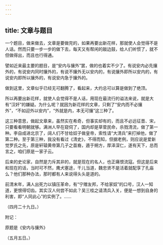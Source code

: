 ```yaml
---
---
---
```

title: 文章与题目
---



一个题目，做来做去，文章是要做完的，如果再要出新花样，那就使人会觉得不是人话。然而只要一步一步的做下去，每天又有帮闲的敲边鼓，给人们听惯了，就不但做得出，而且也行得通。

譬如近来最主要的题目，是“安内与攘外”罢，做的也着实不少了。有说安内必先攘外的，有说安内同时攘外的，有说不攘外无以安内的，有说攘外即所以安内的，有说安内即所以攘外的，有说安内急于攘外的。

做到这里，文章似乎已经无可翻腾了，看起来，大约总可以算是做到了绝顶。

所以再要出新花样，就使人会觉得不是人话，用现在最流行的谥法来说，就是大有“汉奸”的嫌疑。为什么呢？就因为新花样的文章，只剩了“安内而不必攘外”，“不如迎外以安内”，“外就是内，本无可攘”这三种了。

这三种意思，做起文章来，虽然实在希奇，但事实却有的，而且不必远征晋、宋，只要看看明朝就够。满洲人早在窥伺了，国内却是草菅民命，杀戮清流，做了第一种。李自成进北京了，阔人们不甘给奴子做皇帝，索性请“大清兵”来打掉他，做了第二种。至于第三种，我没有看过《清史》，不得而知，但据老例，则应说是爱新觉罗氏之先，原是轩辕黄帝第几子之苗裔，遁于朔方，厚泽深仁，遂有天下，总而言之，咱们原是一家子云。

后来的史论家，自然是力斥其非的，就是现在的名人，也正痛恨流寇。但这是后来和现在的话，当时可不然，鹰犬塞途，干儿当道，魏忠贤不是活着就配享了孔庙么？他们那种办法，那时都有人来说得头头是道的。

前清末年，满人出死力以镇压革命，有“宁赠友邦，不给家奴”的口号，汉人一知道，更恨得切齿。其实汉人何尝不如此？吴三桂之请清兵入关，便是一想到自身的利害，即“人同此心”的实例了。……

（四月二十九日。）

附记：

原题是《安内与攘外》

（五月五日。）